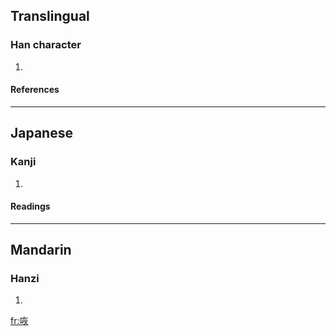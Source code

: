 ==Translingual==
===Han character===
{{Han char|rn=30|rad=口|as=06|sn=9|four=|canj=口大火 (RKF)}}
# {{defn|Han}}
====References====
{{Han ref|kx=0187.120|dkj=03556|dj=0406.130|hdz=10613.140|uh=54B4|ud=21684}}
----
==Japanese==
===Kanji===
{{ja-kanji|grade=|rs=口06}}
# {{defn|Japanese}} 
====Readings====
{{ja-readings|on=[[かい]] (kai), [[け]] (ke)|kun=[[こえ]] (koe)}}
----
==Mandarin==
===Hanzi===
{{cmn-hanzi|pin=[[huá]] (hua2), [[hūi]] (hui1), [[shì]] (shi4)|wg=hua<sup>2</sup>, hui<sup>1</sup>, shih<sup>4</sup>}}
# {{defn|Mandarin}}

[[fr:咴]]